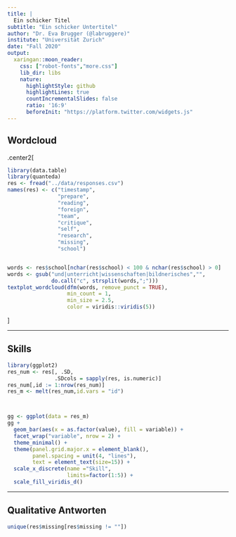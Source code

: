 ```yaml
---
title: |
  Ein schicker Titel
subtitle: "Ein schicker Untertitel"
author: "Dr. Eva Brugger (@labruggere)"
institute: "Universität Zurich"
date: "Fall 2020"
output:
  xaringan::moon_reader:
    css: ["robot-fonts","more.css"]
    lib_dir: libs
    nature:
      highlightStyle: github
      highlightLines: true
      countIncrementalSlides: false
      ratio: '16:9'
      beforeInit: "https://platform.twitter.com/widgets.js"
---
```


## Wordcloud


.center2[
```r
library(data.table)
library(quanteda)
res <- fread("../data/responses.csv")
names(res) <- c("timestamp",
                "prepare",
                "reading",
                "foreign",
                "team",
                "critique",
                "self",
                "research",
                "missing",
                "school")


words <- res$school[nchar(res$school) < 100 & nchar(res$school) > 0]
words <- gsub("und|unterricht|wissenschaften|bildnerisches","",
              do.call("c", strsplit(words,";")))
textplot_wordcloud(dfm(words, remove_punct = TRUE),
                   min_count = 1,
                   min_size = 2.5,
                   color = viridis::viridis(5))
```
]


---

## Skills

```r
library(ggplot2)
res_num <- res[, .SD,
               .SDcols = sapply(res, is.numeric)]
res_num[,id := 1:nrow(res_num)]
res_m <- melt(res_num,id.vars = "id")



gg <- ggplot(data = res_m)
gg +
  geom_bar(aes(x = as.factor(value), fill = variable)) +
  facet_wrap("variable", nrow = 2) + 
  theme_minimal() +
  theme(panel.grid.major.x = element_blank(),
        panel.spacing = unit(4, "lines"),
        text = element_text(size=15)) +
  scale_x_discrete(name ="Skill",
                   limits=factor(1:5)) +
  scale_fill_viridis_d()

```

---

## Qualitative Antworten


```r

unique(res$missing[res$missing != ""])

```

